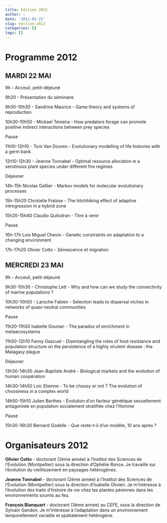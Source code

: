 ```yaml
---
title: Edition 2012
author: ~
date: '2012-05-22'
slug: edition-2012
categories: []
tags: []
---
```


# Programme 2012

## MARDI 22 MAI

9h - Acceuil, petit-déjeuné

9h20 - Présentation du séminaire

9h30-10h30 - Sandrine Maurice - Game theory and systems of reproduction

10h30-10h50 - Mickael Teixeira - How predators forage can promote positive indirect interactions between prey species

Pause

11h10-12h10 - Tom Van Dooren - Evolutionary modelling of life histories with a germ bank

12h10-12h30 - Jeanne Tonnabel - Optimal resource allocation in a serotinous plant species under different fire regimes

Déjeuner

14h-15h Nicolas Galtier - Markov models for molecular evolutionary processes

15h-15h20 Christelle Fraïsse - The hitchhiking effect of adaptive introgression in a hybrid zone

15h20-15h40 Claudio Quilodran - Titre à venir

Pause

16h-17h Luis Miguel Chevin - Genetic constraints on adaptation to a changing environment

17h-17h20 Olivier Cotto - Sénescence et migration

## MERCREDI 23 MAI

9h - Acceuil, petit-déjeuné

9h30-10h30 - Christophe Lett - Why and how can we study the connectivity of marine populations ?

10h30-10h50 - Laroche Fabien - Selection leads to dispersal niches in networks of quasi-neutral communities

Pause

11h20-11h50 Isabelle Gounan - The paradox of enrichment in metaecosystems

11h50-12h10 Fanny Gascuel - Disentangling the roles of host resistance and population structure on the persistence of a highly virulent disease : the Malagasy plague

Déjeuner

13h30-14h30 Jean-Baptiste André - Biological markets and the evolution of human coopération

14h30-14h50 Loic Etienne - To be choosy or not ? The evolution of choosiness in a complex world

14h50-15h10 Julien Barthes - Évolution d’un facteur génétique sexuellement antagoniste en population socialement stratifiée chez l’Homme

Pause

15h30-16h30 Bernard Godelle - Que reste-t-il d’un modèle, 10 ans après ?

# Organisateurs 2012

**Olivier Cotto** - doctorant (2ème année) à l’Institut des Sciences de l’Evolution (Montpellier) sous la direction d’Ophélie Ronce. Je travaille sur l’évolution du vieillissement en paysages hétérogènes.

**Jeanne Tonnabel** - doctorant (2ème année) à l’Institut des Sciences de l’Evolution (Montpellier) sous la direction d’Isabelle Olivieri. Je m’intéresse à l’évolution des traits d’histoire de vie chez les plantes pérennes dans les environnements soumis au feu.

**François Blanquart** - doctorant (3ème année) au CEFE, sous la direction de Sylvain Gandon. Je m’intéresse à l’adaptation dans un environnement temporellement variable et spatialement hétérogène.
